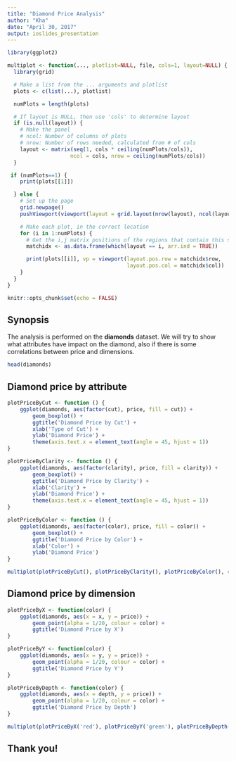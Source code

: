 ```yaml
---
title: "Diamond Price Analysis"
author: "Kha"
date: "April 30, 2017"
output: ioslides_presentation
---
```


```r
library(ggplot2)

multiplot <- function(..., plotlist=NULL, file, cols=1, layout=NULL) {
  library(grid)

  # Make a list from the ... arguments and plotlist
  plots <- c(list(...), plotlist)

  numPlots = length(plots)

  # If layout is NULL, then use 'cols' to determine layout
  if (is.null(layout)) {
    # Make the panel
    # ncol: Number of columns of plots
    # nrow: Number of rows needed, calculated from # of cols
    layout <- matrix(seq(1, cols * ceiling(numPlots/cols)),
                    ncol = cols, nrow = ceiling(numPlots/cols))
  }

 if (numPlots==1) {
    print(plots[[1]])

  } else {
    # Set up the page
    grid.newpage()
    pushViewport(viewport(layout = grid.layout(nrow(layout), ncol(layout))))

    # Make each plot, in the correct location
    for (i in 1:numPlots) {
      # Get the i,j matrix positions of the regions that contain this subplot
      matchidx <- as.data.frame(which(layout == i, arr.ind = TRUE))

      print(plots[[i]], vp = viewport(layout.pos.row = matchidx$row,
                                      layout.pos.col = matchidx$col))
    }
  }
}

knitr::opts_chunk$set(echo = FALSE)
```

## Synopsis

The analysis is performed on the **diamonds** dataset. We will try to show what attributes have impact on the diamond, also if there is some correlations between price and dimensions.

```r
head(diamonds)
```

## Diamond price by attribute

```r
plotPriceByCut <- function () {
    ggplot(diamonds, aes(factor(cut), price, fill = cut)) + 
        geom_boxplot() +
        ggtitle('Diamond Price by Cut') +
        xlab('Type of Cut') + 
        ylab('Diamond Price') +
        theme(axis.text.x = element_text(angle = 45, hjust = 1))
}

plotPriceByClarity <- function () {
    ggplot(diamonds, aes(factor(clarity), price, fill = clarity)) + 
        geom_boxplot() +
        ggtitle('Diamond Price by Clarity') +
        xlab('Clarity') + 
        ylab('Diamond Price') +
        theme(axis.text.x = element_text(angle = 45, hjust = 1))
}

plotPriceByColor <- function () {
    ggplot(diamonds, aes(factor(color), price, fill = color)) + 
        geom_boxplot() +
        ggtitle('Diamond Price by Color') +
        xlab('Color') + 
        ylab('Diamond Price')
}

multiplot(plotPriceByCut(), plotPriceByClarity(), plotPriceByColor(), cols = 2)
```

## Diamond price by dimension

```r
plotPriceByX <- function(color) {
    ggplot(diamonds, aes(x = x, y = price)) +
        geom_point(alpha = 1/20, colour = color) +
        ggtitle('Diamond Price by X')
}

plotPriceByY <- function(color) {
    ggplot(diamonds, aes(x = y, y = price)) +
        geom_point(alpha = 1/20, colour = color) +
        ggtitle('Diamond Price by Y')
}

plotPriceByDepth <- function(color) {
    ggplot(diamonds, aes(x = depth, y = price)) +
        geom_point(alpha = 1/20, colour = color) +
        ggtitle('Diamond Price by Depth')
}

multiplot(plotPriceByX('red'), plotPriceByY('green'), plotPriceByDepth('blue'), cols = 2)
```

## Thank you!
